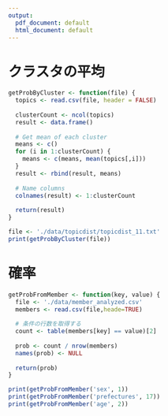 ```yaml
---
output:
  pdf_document: default
  html_document: default
---
```


# クラスタの平均
```r
getProbByCluster <- function(file) {
  topics <- read.csv(file, header = FALSE)
  
  clusterCount <- ncol(topics)
  result <- data.frame()
  
  # Get mean of each cluster
  means <- c()
  for (i in 1:clusterCount) {
    means <- c(means, mean(topics[,i]))
  }
  result <- rbind(result, means)
  
  # Name columns
  colnames(result) <- 1:clusterCount
  
  return(result)
}

file <- './data/topicdist/topicdist_11.txt'
print(getProbByCluster(file))
```

# 確率

```r

getProbFromMember <- function(key, value) {
  file <- './data/member_analyzed.csv'
  members <- read.csv(file,heade=TRUE)
  
  # 条件の行数を取得する
  count <- table(members[key] == value)[2]
  
  prob <- count / nrow(members)
  names(prob) <- NULL
  
  return(prob)
}

print(getProbFromMember('sex', 1))
print(getProbFromMember('prefectures', 17))
print(getProbFromMember('age', 2))


```












